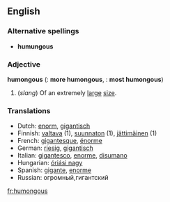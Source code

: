 ==English==

===Alternative spellings===
*'''humungous'''

===Adjective===
'''humongous''' ({{compar}}: '''more humongous''', {{superl}}: '''most humongous''')
#(''slang'') Of an extremely [[large]] [[size]].

===Translations===
*Dutch: [[enorm]], [[gigantisch]]
*Finnish: [[valtava]] (1), [[suunnaton]] (1), [[jättimäinen]] (1)
*French: [[gigantesque]], [[énorme]]
*German: [[riesig]], [[gigantisch]]
*Italian: [[gigantesco]], [[enorme#Italian|enorme]], [[disumano]]
*Hungarian: [[óriási nagy]]
*Spanish: [[gigante]], [[enorme#Spanish|enorme]]
*Russian: огромный,гигантский
[[fr:humongous]]